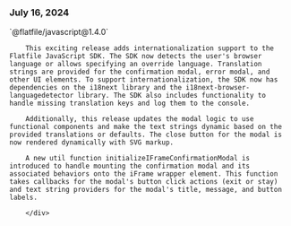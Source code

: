 ### July 16, 2024

<div style={{ display: "table", width: "auto" }}>

  <div style={{ display: "table-row", width: "auto" }}>
      <Snippet file="chips/wrappers.mdx" />
        <div style={{ float: "left", display: "table-column", paddingLeft: "30px", width: "calc(80% - 30px)" }}>
        `@flatfile/javascript@1.4.0`

        This exciting release adds internationalization support to the Flatfile JavaScript SDK. The SDK now detects the user's browser language or allows specifying an override language. Translation strings are provided for the confirmation modal, error modal, and other UI elements. To support internationalization, the SDK now has dependencies on the i18next library and the i18next-browser-languagedetector library. The SDK also includes functionality to handle missing translation keys and log them to the console.

        Additionally, this release updates the modal logic to use functional components and make the text strings dynamic based on the provided translations or defaults. The close button for the modal is now rendered dynamically with SVG markup.

        A new util function initializeIFrameConfirmationModal is introduced to handle mounting the confirmation modal and its associated behaviors onto the iFrame wrapper element. This function takes callbacks for the modal's button click actions (exit or stay) and text string providers for the modal's title, message, and button labels.

        </div>
  </div>

</div>